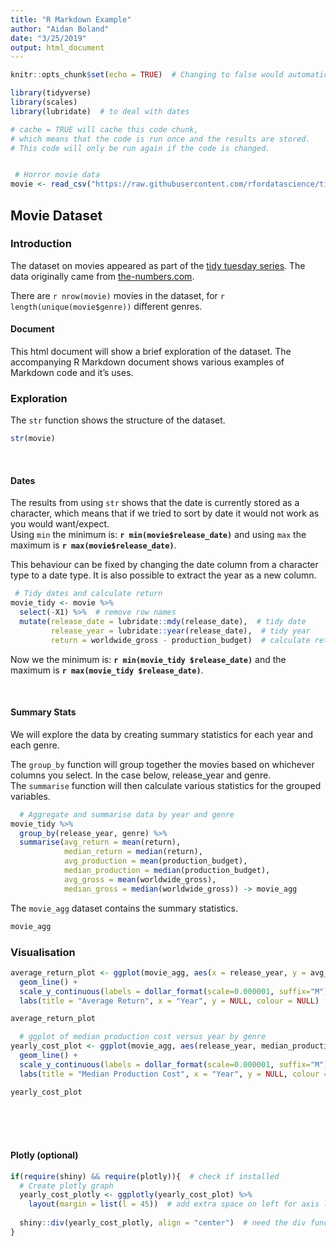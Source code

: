 ```yaml
---
title: "R Markdown Example"
author: "Aidan Boland"
date: "3/25/2019"
output: html_document
---
```


```r
knitr::opts_chunk$set(echo = TRUE)  # Changing to false would automatically hide code chunks

library(tidyverse)
library(scales)
library(lubridate)  # to deal with dates
```


```r
# cache = TRUE will cache this code chunk, 
# which means that the code is run once and the results are stored.
# This code will only be run again if the code is changed.


 # Horror movie data
movie <- read_csv("https://raw.githubusercontent.com/rfordatascience/tidytuesday/master/data/2018/2018-10-23/movie_profit.csv")
```


## Movie Dataset {.tabset}

### Introduction

The dataset on movies appeared as part of the [tidy tuesday series](https://github.com/rfordatascience/tidytuesday/tree/master/data/2018/2018-10-23). The data originally came from [the-numbers.com](https://www.the-numbers.com/).  

There are `r nrow(movie)` movies in the dataset, for `r length(unique(movie$genre))` different genres.  

#### Document

This html document will show a brief exploration of the dataset. The accompanying R Markdown document shows various examples of Markdown code and it's uses.

### Exploration

The `str` function shows the structure of the dataset.  

```r
str(movie)
```

<br>  

#### Dates

The results from using `str` shows that the date is currently stored as a character, which means that if we tried to sort by date it would not work as you would want/expect.  
Using `min` the minimum is: **`r min(movie$release_date)`** and using `max` the maximum is **`r max(movie$release_date)`**.  


This behaviour can be fixed by changing the date column from a character type to a date type. It is also possible to extract the year as a new column.  

```r
 # Tidy dates and calculate return
movie_tidy <- movie %>% 
  select(-X1) %>%  # remove row names
  mutate(release_date = lubridate::mdy(release_date),  # tidy date
         release_year = lubridate::year(release_date),  # tidy year
         return = worldwide_gross - production_budget)  # calculate return
```

Now we the minimum is: **`r min(movie_tidy $release_date)`** and the maximum is **`r max(movie_tidy $release_date)`**.  

<br>  

#### Summary Stats

We will explore the data by creating summary statistics for each year and each genre.  

The `group_by` function will group together the movies based on whichever columns you select. In the case below, release_year and genre.  
The `summarise` function will then calculate various statistics for the grouped variables.  
  
```r
  # Aggregate and summarise data by year and genre
movie_tidy %>% 
  group_by(release_year, genre) %>%
  summarise(avg_return = mean(return), 
            median_return = median(return),
            avg_production = mean(production_budget), 
            median_production = median(production_budget),
            avg_gross = mean(worldwide_gross), 
            median_gross = median(worldwide_gross)) -> movie_agg

```


The `movie_agg` dataset contains the summary statistics.  

```r
movie_agg
```
 

### Visualisation


```r

average_return_plot <- ggplot(movie_agg, aes(x = release_year, y = avg_return, colour=genre)) +
  geom_line() +
  scale_y_continuous(labels = dollar_format(scale=0.000001, suffix="M")) +  # Change y-axis labels to dollars
  labs(title = "Average Return", x = "Year", y = NULL, colour = NULL)  # remove legend title

average_return_plot
```


```r
  # ggplot of median production cost versus year by genre
yearly_cost_plot <- ggplot(movie_agg, aes(release_year, median_production, colour=genre)) +
  geom_line() +
  scale_y_continuous(labels = dollar_format(scale=0.000001, suffix="M")) +  # Change y-axis labels to dollars
  labs(title = "Median Production Cost", x = "Year", y = NULL, colour = NULL)  # remove legend title

yearly_cost_plot
```


<br>
<br>
<br>  

#### Plotly (optional)

```r
if(require(shiny) && require(plotly)){  # check if installed
  # Create plotly graph
  yearly_cost_plotly <- ggplotly(yearly_cost_plot) %>% 
    layout(margin = list(l = 45))  # add extra space on left for axis labels
  
  shiny::div(yearly_cost_plotly, align = "center")  # need the div function to centre the graph on the webpage
}
```

